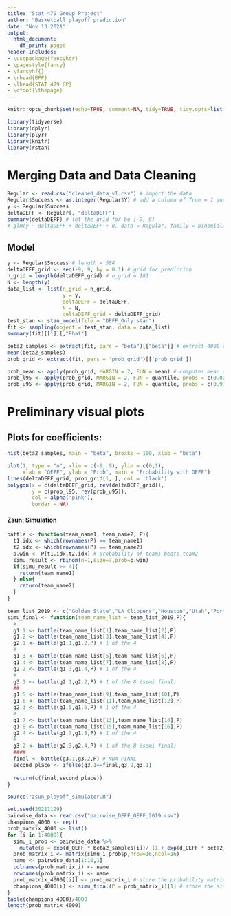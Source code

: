 ```yaml
---
title: "Stat 479 Group Project"
author: "Basketball playoff prediction"
date: "Nov 13 2021"
output:
  html_document:
    df_print: paged
header-includes:
- \usepackage{fancyhdr}
- \pagestyle{fancy}
- \fancyhf{}
- \rhead{BPP}
- \lhead{STAT 479 GP}
- \cfoot{\thepage}
--- 
```


```r
knitr::opts_chunk$set(echo=TRUE, comment=NA, tidy=TRUE, tidy.opts=list(width.cutoff=45), warning=FALSE, message=FALSE, fig.align='center')

library(tidyverse)
library(dplyr)
library(plyr)
library(knitr)
library(rstan)
```

# Merging Data and Data Cleaning

```r
Regular <- read.csv("cleaned_data_v1.csv") # import the data 
Regular$Success <- as.integer(Regular$Y) # add a column of True = 1 and False = 0 from Column "Y"
y <- Regular$Success
deltaDEFF <- Regular[, "deltaDEFF"]
summary(deltaDEFF) # let the grid for be [-9, 9]
# glm(y ~ deltaOEFF + deltaDEFF + 0, data = Regular, family = binomial) # cheat a little
```

## Model

```r
y <- Regular$Success # length = 584
deltaDEFF_grid <- seq(-9, 9, by = 0.1) # grid for prediction
n_grid = length(deltaDEFF_grid) # n_grid = 181
N <- length(y)
data_list <- list(n_grid = n_grid,
                  y = y, 
                  deltaDEFF = deltaDEFF, 
                  N = N, 
                  deltaDEFF_grid = deltaDEFF_grid)
test_stan <- stan_model(file = "DEFF_Only.stan")
fit <- sampling(object = test_stan, data = data_list)
summary(fit)[[1]][,"Rhat"]
```

```r
beta2_samples <- extract(fit, pars = "beta")[["beta"]] # extract 4000 coefficients each
mean(beta2_samples)
prob_grid <- extract(fit, pars = 'prob_grid')[['prob_grid']]

prob_mean <- apply(prob_grid, MARGIN = 2, FUN = mean) # computes mean of each column of prob_grid1
prob_l95 <- apply(prob_grid, MARGIN = 2, FUN = quantile, probs = c(0.025))
prob_u95 <- apply(prob_grid, MARGIN = 2, FUN = quantile, probs = c(0.975))
```

# Preliminary visual plots

## Plots for coefficients: 

```r
hist(beta2_samples, main = "beta", breaks = 100, xlab = "beta")
```

```r
plot(1, type = "n", xlim = c(-9, 9), ylim = c(0,1),
     xlab = "OEFF", ylab = "Prob", main = "Probability with OEFF")
lines(deltaDEFF_grid, prob_grid[1, ], col = 'black')
polygon(x = c(deltaDEFF_grid, rev(deltaDEFF_grid)), 
        y = c(prob_l95, rev(prob_u95)),
        col = alpha('pink'),
        border = NA)
```

#### Zsun: Simulation
```r
battle <- function(team_name1, team_name2, P){
  t1.idx <- which(rownames(P) == team_name1)
  t2.idx <- which(rownames(P) == team_name2)
  p.win <- P[t1.idx,t2.idx] # probability of team1 beats team2
  simu_result <- rbinom(n=1,size=7,prob=p.win)
  if(simu_result >= 4){
    return(team_name1)
  } else{
    return(team_name2)
  }
}
```

```r
team_list_2019 <- c("Golden State","LA Clippers","Houston","Utah","Portland","Oklahoma City","Denver","San Antonio","Milwaukee","Detroit","Boston","Indiana","Philadelphia","Brooklyn","Toronto","Orlando")
simu_final <- function(team_name_list = team_list_2019,P){
  #
  g1.1 <- battle(team_name_list[1],team_name_list[2],P)
  g1.2 <- battle(team_name_list[3],team_name_list[4],P)
  g2.1 <- battle(g1.1,g1.2,P) # 1 of the 4
  #
  g1.3 <- battle(team_name_list[5],team_name_list[6],P)
  g1.4 <- battle(team_name_list[7],team_name_list[8],P)
  g2.2 <- battle(g1.3,g1.4,P) # 1 of the 4
  #
  g3.1 <- battle(g2.1,g2.2,P) # 1 of the 8 (semi final)
  ##
  g1.5 <- battle(team_name_list[9],team_name_list[10],P)
  g1.6 <- battle(team_name_list[11],team_name_list[12],P)
  g2.3 <- battle(g1.5,g1.6,P) # 1 of the 4
  #
  g1.7 <- battle(team_name_list[13],team_name_list[14],P)
  g1.8 <- battle(team_name_list[15],team_name_list[16],P)
  g2.4 <- battle(g1.7,g1.8,P) # 1 of the 4
  #
  g3.2 <- battle(g2.3,g2.4,P) # 1 of the 8 (semi final)
  ####
  final <- battle(g3.1,g3.2,P) # NBA FINAL
  second_place <- ifelse(g3.1==final,g3.2,g3.1)
  
  return(c(final,second_place))
}
```

```r
source("zsun_playoff_simulator.R")

set.seed(20211129)
pairwise_data <- read.csv("pairwise_DEFF_OEFF_2019.csv")
champions_4000 <- rep()
prob_matrix_4000 <- list()
for (i in 1:4000){
  simu_i_prob <- pairwise_data %>% 
    mutate(p = exp(d_OEFF * beta2_samples[i])/ (1 + exp(d_OEFF * beta2_samples[i])))
  prob_matrix_i <- matrix(simu_i_prob$p,nrow=16,ncol=16)
  name <- pairwise_data[1:16,1]
  colnames(prob_matrix_i) <- name
  rownames(prob_matrix_i) <- name
  prob_matrix_4000[[i]] <- prob_matrix_i # store the probability matrix
  champions_4000[i] <- simu_final(P = prob_matrix_i)[1] # store the simu_result
}
table(champions_4000)/4000
length(prob_matrix_4000)
```












